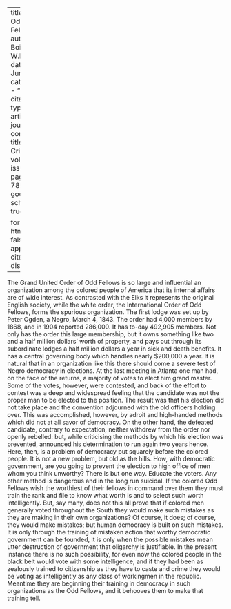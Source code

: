 
---
title: 'The Odd Fellows'
author: Du Bois, W.E.B.
date: Jun. 1912
categories: 
  - ""
citation: 
  type: article-journal
  container-title: The Crisis
  volume: 5
  issue: 2
  page: 77--78
google-scholar: true

format:
  html:
    toc: false
    appendix-cite-as: display
---



The Grand United Order of Odd Fellows is so large and influential an organization among the colored people of America that its internal affairs are of wide interest. As contrasted with the Elks it represents the original English society, while the white order, the International Order of Odd Fellows, forms the spurious organization. The first lodge was set up by Peter Ogden, a Negro, March 4, 1843. The order had 4,000 members by 1868, and in 1904 reported 286,000. It has to-day 492,905 members. Not only has the order this large membership, but it owns something like two and a half million dollars' worth of property, and pays out through its subordinate lodges a half million dollars a year in sick and death benefits. It has a central governing body which handles nearly $200,000 a year. It is natural that in an organization like this there should come a severe test of Negro democracy in elections. At the last meeting in Atlanta one man had, on the face of the returns, a majority of votes to elect him grand master. Some of the votes, however, were contested, and back of the effort to contest was a deep and widespread feeling that the candidate was not the proper man to be elected to the position. The result was that his election did not take place and the convention adjourned with the old officers holding over. This was accomplished, however, by adroit and high-handed methods which did not at all savor of democracy. On the other hand, the defeated candidate, contrary to expectation, neither withdrew from the order nor openly rebelled: but, while criticising the methods by which his election was prevented, announced his determination to run again two years hence. Here, then, is a problem of democracy put squarely before the colored people. It is not a new problem, but old as the hills. How, with democratic government, are you going to prevent the election to high office of men whom you think unworthy? There is but one way. Educate the voters. Any other method is dangerous and in the long run suicidal. If the colored Odd Fellows wish the worthiest of their fellows in command over them they must train the rank and file to know what worth is and to select such worth intelligently. But, say many, does not this all prove that if colored men generally voted throughout the South they would make such mistakes as they are making in their own organizations? Of course, it does; of course, they would make mistakes; but human democracy is built on such mistakes. It is only through the training of mistaken action that worthy democratic government can be founded, it is only when the possible mistakes mean utter destruction of government that oligarchy is justifiable. In the present instance there is no such possibility, for even now the colored people in the black belt would vote with some intelligence, and if they had been as zealously trained to citizenship as they have to caste and crime they would be voting as intelligently as any class of workingmen in the republic. Meantime they are beginning their training in democracy in such organizations as the Odd Fellows, and it behooves them to make that training tell.


